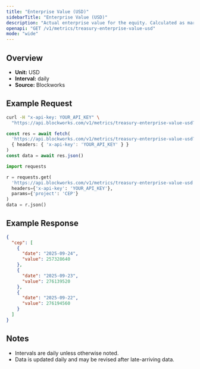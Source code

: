 ```yaml
---
title: "Enterprise Value (USD)"
sidebarTitle: "Enterprise Value (USD)"
description: "Actual enterprise value for the equity. Calculated as market cap - liabilities + assets"
openapi: "GET /v1/metrics/treasury-enterprise-value-usd"
mode: "wide"
---
```


## Overview

- **Unit:** USD
- **Interval:** daily
- **Source:** Blockworks

## Example Request

<CodeGroup>

```bash cURL
curl -H "x-api-key: YOUR_API_KEY" \
  "https://api.blockworks.com/v1/metrics/treasury-enterprise-value-usd?project=CEP"
```

```typescript TypeScript
const res = await fetch(
  'https://api.blockworks.com/v1/metrics/treasury-enterprise-value-usd?project=CEP',
  { headers: { 'x-api-key': 'YOUR_API_KEY' } }
)
const data = await res.json()
```

```python Python
import requests

r = requests.get(
  'https://api.blockworks.com/v1/metrics/treasury-enterprise-value-usd',
  headers={'x-api-key': 'YOUR_API_KEY'},
  params={'project': 'CEP'}
)
data = r.json()
```

</CodeGroup>

## Example Response

```json
{
  "cep": [
    {
      "date": "2025-09-24",
      "value": 257328640
    },
    {
      "date": "2025-09-23",
      "value": 276139520
    },
    {
      "date": "2025-09-22",
      "value": 276194560
    }
  ]
}
```

## Notes
- Intervals are daily unless otherwise noted.
- Data is updated daily and may be revised after late-arriving data.